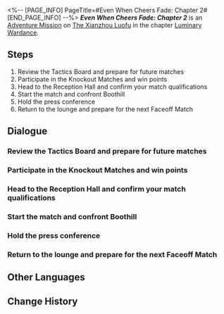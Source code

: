 <%-- [PAGE_INFO]
PageTitle=#Even When Cheers Fade: Chapter 2#
[END_PAGE_INFO] --%>
{{Stub|Dialogue.}}
{{Mission Infobox
|id            = 8025102
|title         = 
|image         = Mission Even When Cheers Fade Chapter 2.png{{subst:void|<!--$UPLOAD:<<SpriteOutput/Chronicle/8025102.png>-<Mission Even When Cheers Fade Chapter 2.png>-<Fate's Atlas Images>>-->}}
|type          = Adventure
|event_name    = 
|chapter       = Luminary Wardance
|requirements  = [[Adventure Mission]] ''[[By His Lonefist to the Xianzhou]]'' completed
|summary       = Luka courageously swings his fist against Boothill's muzzle and wins a "glorious defeat" for himself.<br />However, the crushing difference in their strengths severely affects Luka's confidence. He doesn't want to keep going anymore.<br />Thankfully, our Mr. Tail makes his move just in time and drags Luka out of the depressive abyss. Mr. Tail is a true hero!
|characters    = Carmella; Luka; Trailblazer
|startLocation = [[The Xianzhou Luofu]] - [[Skysplitter]]
|world         = The Xianzhou Luofu
|area          = Skysplitter
|prev          = By His Lonefist to the Xianzhou
|next          = The Barren Land Birthed a Brave Soul
|rewards       = Stellar Jade*20; Traveler's Guide*2; Credit*20,000
}}
'''''Even When Cheers Fade: Chapter 2''''' is an [[Adventure Mission]] on [[The Xianzhou Luofu]] in the chapter [[Luminary Wardance]].

==Steps==
# Review the Tactics Board and prepare for future matches
# Participate in the Knockout Matches and win points
# Head to the Reception Hall and confirm your match qualifications
# Start the match and confront Boothill
# Hold the press conference
# Return to the lounge and prepare for the next Faceoff Match

<!--
==Gameplay Notes==

--><!--
==Trial Character==

-->
==Dialogue==
{{Stub Dialogue}}
===Review the Tactics Board and prepare for future matches===
{{Mission Description|type=adventure|location=Skysplitter|The tense and exciting match draws to a temporary close. It's time to have a quick breather.<br />Use this time to prepare for the upcoming match.}}
{{Dialogue Start}}
:{{tx}}
{{Dialogue End}}

===Participate in the Knockout Matches and win points===
{{Mission Description|type=adventure|location=Skysplitter|update|The rules of the Knockout Matches are easy &mdash; Just defeat opponents and win points<br />Contestant Luka just needs to do three things: Win, win, and keep winning!}}
{{Dialogue Start}}
:{{tx}}
{{Dialogue End}}

===Head to the Reception Hall and confirm your match qualifications===
{{Mission Description|type=adventure|location=Skysplitter|update|Luka finally wins enough points after a few rounds of Knockout Matches.<br />Now he'll face the truly formidable foes.}}
{{Dialogue Start}}
:{{tx}}
{{Dialogue End}}

===Start the match and confront Boothill===
{{Mission Description|type=adventure|location=Skysplitter|update|Carmella is very scared of Boothill as he is a criminal wanted by the IPC.<br />You're definitely not scared of Boothill &mdash; You've even gone through a lot together.<br />Luka doesn't know which version of your descriptions of Boothill is more accurate. He only walks away with a simple understanding in his subconsciousness &mdash; Those who go against the IPC probably aren't bad guys.}}
{{Dialogue Start}}
:{{tx}}
{{Dialogue End}}

===Hold the press conference===
{{Mission Description|type=adventure|location=Skysplitter|update|Press conferences are a specialty of sporting events. You've gotta experience it.<br />Are you prepared to face the cunning, plotting, devious, and conniving friends working in the media industry?<br />It's time to have a battle of wits against them.}}
{{Dialogue Start}}
:{{tx}}
{{Dialogue End}}

===Return to the lounge and prepare for the next Faceoff Match===
{{Mission Description|type=adventure|location=<!--to be added-->|update|Carmella is very scared of Boothill as he is a criminal wanted by the IPC.<br />You're definitely not scared of Boothill &mdash; You've even gone through a lot together.<br />Luka doesn't know which version of your descriptions of Boothill is more accurate. He only walks away with a simple understanding in his subconsciousness &mdash; Those who go against the IPC probably aren't bad guys.}}
{{Dialogue Start}}
:{{tx}}
{{Dialogue End}}

==Other Languages==
{{Other Languages
|en   = Even When Cheers Fade: Chapter 2
|zhs  = 即使喝彩停息•第二章
|zht  = 即使喝彩停息•第二章
|ja   = 喝采が鳴り止んだとしても・第2章
|ko   = 갈채가 멈추더라도•제2장
|es   = Aunque los aplausos cesen: capítulo 2
|fr   = Au-delà des applaudissements&nbsp;: Chapitre 2
|ru   = Хотя аплодисменты стихли II
|th   = แม้เสียงเชียร์จะหยุดลง บทที่ 2
|vi   = Dù Tiếng Vỗ Tay Dừng Lại - Chương 2
|de   = Auch wenn der Applaus verstummt: Kapitel 2
|id   = Meskipun Sorak-Sorai Berhenti: Bab 2
|pt   = Quando os Aplausos Cessam: Capítulo 2
}}

==Change History==
{{Change History|2.5}}
